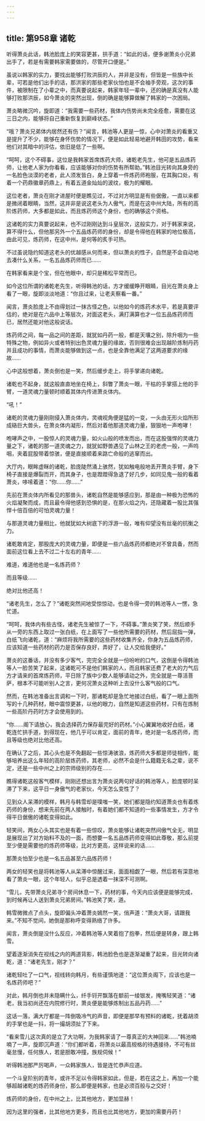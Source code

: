 ```yaml
---
---
---
```

title: 第958章 诸乾
---



听得萧炎此话，韩池脸庞上的笑容更甚，拱手道：“如此的话，便多谢萧炎小兄弟出手了，若是有需要韩家需要做的，尽管开口便是。”

虽说以韩家的实力，要找出能够打败洪辰的人，并非是没有，但皆是一些族中长辈，可若是他们出手的话，那洪家的那些老家伙怕也是不会袖手旁观，这次的事件，被限制在了小辈之中，而真要说起来，韩家年轻一辈中，还的确是真没有人能够打败那洪辰，如今萧炎的突然出现，倒的确是能够算做解了韩家的一次困局。

萧炎略微沉吟，旋即道：“我需要一些药材，我体内伤势尚未完全痊愈，需要在这三日之内，能够将自己重新恢复到巅峰状态。”

“哦？萧炎兄弟体内居然还有伤？”闻言，韩池等人更是一惊，心中对萧炎的看重又是提升了不少，能够在身怀伤势的情况下，便是如此轻易地避开韩田的攻势，看来他们对其暗中的评估，依旧是低了一些啊。

“呵呵，这个不碍事，这位是我韩家首席炼药大师，诸乾老先生，他可是五品炼药师，让他老人家为你看看，应该能够对你的伤势有所帮助。”韩池目光转向其身旁的一名脸色淡漠的老者，此人须发皆白，身上穿着一件炼药师袍服，在其胸口处，有着一个药鼎徽章药鼎上，有着五道金灿灿的波纹，极为的耀眼。

这位老者，萧炎在刚才进屋时便是瞧见过，不过对方明显是有些倨傲，一直以来都是微闭着眼睛，当然，这并非是说这老头为人傲气，而是在这中州大陆，所有的高阶炼药师，大多都是如此，而且炼药师这个身份，也的确够这个资格。

这诸乾的实力真要说起来，也不过刚刚达到斗皇层次，这般实力，对于韩家来说，算不得什么，但他那另外一个五品炼药师的身份，却是令得他在韩家的地位极高，由此可见，炼药师，在这中州，是何等的炙手可热。

不过虽说隐约知道这老头的优越感从何而来，但以萧炎的性子，自然是不会自动地去凑什么关系，一名五品炼药师而已……

在韩家看来是个宝，但在他眼中，却只是稀松平常而已。

如今这位所谓的诸乾老先生，听得韩池的话，方才缓缓睁开眼睛，目光在萧炎身上看了一眼，旋即淡淡地道：“你且过来，让老夫察看一番。”

闻言，萧炎脸庞上不由得划过一抹古怪之色，以他如今的炼药术水平，若是真要评估的，绝对是在六品中上等层次，对面这老头，满打满算也才一位五品炼药师而已，居然还能对他这般说话。

炼药师之间，每一品之间的差距，就犹如丹药一般，都是天壤之别，除升咽为一些特殊之物，例如异火或者特别出色灵魂力量的缘故，否则很难会出现越阶炼制丹药并且成功的事情，而萧炎能够做到这一点，也是全靠他满足了这两道要求的缘故……

心中这般想着，萧炎倒也是一笑，然后缓步走上，将手掌递向诸乾。

诸乾也不起身，就这般直直地坐在椅上，斜瞥了萧炎一眼，干枯的手掌搭上他的手臂，一道灵魂力量顿时顺着其体内传进萧炎体内。

“吼！”

诸乾的灵魂力量刚刚侵入萧炎体内，灵魂视角便是猛的一变，一头由无形火焰所形成硌巨大兽头，在萧炎体内凝形，然后对着他那道灵魂力量，狠狠地一声咆哮！

咆哮声之中，一股惊人的灵魂力量，如火山般的喷发而出，而在这股强悍的灵魂力量之下，诸乾的那一道灵魂之力，就犹如野兽遇见了山林之王的老虎一般，一声呜咽，夹着屁股带着惊骇，便是直接顺着来路亡命般的逃窜而出。

大厅内，眼眸虚眯的诸乾，脸庞陡然涌上骇然，犹如触电般地丢开萧炎手臂，身下椅子直接是爆裂而开，而其身子，也是蹬蹬得急退了好几步，如同见鬼一般的看着萧炎，哆嗦着道：“你……你……”

先前在萧炎体内所看见的那兽头，诸乾自然是能够感应到，那是由一种极为恐怖的火焰凝聚而成，而且最令得他感到恐惧的是，在那火焰之内，还隐藏着一股比其强悍十倍百倍的可怕灵魂力量！

与那道灵魂力量相比，他就犹如大树底下的浮游一般，唯有仰望没有丝毫的抗衡之力。

诸乾敢肯定，那股庞大的灵魂力量，即便是一些六品炼药师都绝对不曾具备，然而面前这位看上去不过二十左右的青年……

难道，难道他也是一名炼药师？

而且等级……

绝对比他还高！

“诸老先生，怎么了？”诸乾突然间地受惊惊动，也是令得一旁的韩池等人一愣，急忙道。

“呵呵，我体内有些古怪，诸老先生被惊了一下，不碍事。”萧炎笑了笑，然后顺手从一旁的东西上取过一张白纸，在上面写了一些他所需要的药材，然后屈指一弹，白纸飞向诸乾，道：“麻烦将我所需要的这些药材收集齐全，你身为五品炼药师，应该知道一些药材的药力是否保存良好，弄好了，让人交给我便好。”

萧炎的这番话，并没有多少客气，完完全全就是一份吩咐的口气，这倒是令得韩池等人一脸苦笑了起来，这诸乾可不是他们韩家的人，而且韩家还费了老大的力气后方才请来的首席炼药师，平日除了族中少数人能够请动之外，完全就是一尊活菩萨，根本不可能听别人之言，更何况萧炎这种听上去没什么客气般的口气。

然而，在韩池准备出言调和一下时，那诸乾却是急忙地接过白纸，看了一眼上面所写的十几种药材，眼中震惊更甚，以他的眼力，自然是知道这些药材，只有在炼制一些高阶丹药时方才会使用到的。

“你……阁下请放心，我会选择药力保存最完好的药材。”小心翼翼地收好白纸，诸乾连忙拱手道，到得现在，他几乎可以肯定，面前的青年，绝对是一名炼药师，而且等级也绝对比他还高。

在确认了之后，其心头也是不免翻起一些惊涛骇浪，炼药师大多都是师徒相传，能够培养出这么年轻的高阶层炼药师，其老师，必然不会是什么籍籍无名之辈，说不定，还是一些中州之上的宗师级别的存在……

瞧得诸乾这般客气模样，刚刚还想出言为萧炎说两句好话的韩池等人，脸庞顿时呆滞了下来，这平日一身傲气的老家伙，今天怎么变性了？

见到众人呆滞的模样，韩月与韩雪却是噗嗤一笑，她们都是隐约知道萧炎也有着炼药师的身份，想来先前在两人接触时，有着她们都不知道的一些事情发生，方才令得平日倨傲的诸乾变得如此。

轻笑间，两女心头其实也是有着一些惊叹，萧炎能够让诸乾突然间傲气全无，明显是展现出了对方始料不及的一面，而想要一名五品炼药师变得如此尊敬，那么前提至少便是需要他的炼药师等级，比对方更高，这样说来的话……

那萧炎怕至少也是一名五品甚至六品炼药师！

两女的轻笑也是将韩池等人从呆滞中惊醒过来，面面相觑了一眼，然后若有深意地看了萧炎一眼，这个年轻人，似乎总是透着一抹深不可测啊。

“雪儿，先带萧炎兄弟寻个房间休息一下，药材的事，今天内应该便是能够完成，到时候再让人送到萧炎兄弟房间。”韩池笑了笑，道。

韩雪微微点了点头，旋即偏头冲着萧炎嫣然一笑，俏声道：“萧炎大哥，请跟我来。”不知不觉间，她倒是那称呼变得熟络了许多。

闻言，萧炎倒是没什么反应，冲着韩池等人笑着抱了抱拳，然后便是转身，跟上韩雪。

望着逐渐消失在视线之内的两道背影，韩池脸色也是逐渐凝重了起来，目光转向诸乾，道：“诸老先生，刚才？”

诸乾轻吐了一口气，视线转向韩月，有些谨慎地道：“这位萧炎阁下，应该也是一名炼药师吧？”

对此，韩月倒也并未隐瞒什么，纤手锊开飘落在额前一绫银发，掩嘴轻笑道：“诸老，我当初尚还在内院修行时，萧炎便是能够炼制出五品丹药……”

这话一落，满大厅都是一阵倒吸冷气的声音，即便是那早有预料的诸乾，抚着胡须的手掌也是一抖，将一撮胡须扯了下来。

“看来雪儿这次真的是立了大功啊，为我韩家请了一尊真正的大神回来……”韩池喃喃了一声，旋即沉声道：“你们都听着，将萧炎以最高规格的待遇接待，不可有丝毫怠慢，任何族人，若是胆敢冲撞，族规伺候！”

听得韩池那严厉喝声，一众韩家族人，皆是连忙恭声应道。

一个斗皇阶别的青年，或许不足以令得韩家如此，但是，若在这之上，再加一个能够超越诸乾的炼药师身份，那么即便是韩家，也是必须百般与之交好！

炼药师的身份，在中州之上，比其他地方，更加显赫！

因为这里的强者，比其他地方更多，而且也比其他地方，更加的需要丹药！